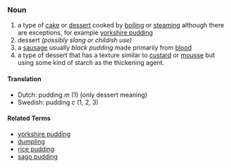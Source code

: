 ===Noun===

# a type of [[cake]] or [[dessert]] cooked by [[boiling]] or [[steaming]] although there are exceptions, for example [[yorkshire pudding]]
# dessert ''(possibly slang or childish use) ''
# a [[sausage]] usually ''black pudding'' made primarily from [[blood]]
# a type of dessert that has a texture similar to [[custard]] or [[mousse]] but using some kind of starch as the thickening agent.

==== Translation ====
*Dutch: pudding ''m'' (1) (only dessert meaning)
*Swedish: pudding ''c'' (1, 2, 3)

==== Related Terms ====

*[[yorkshire pudding]]
*[[dumpling]]
*[[rice pudding]]
*[[sago pudding]]